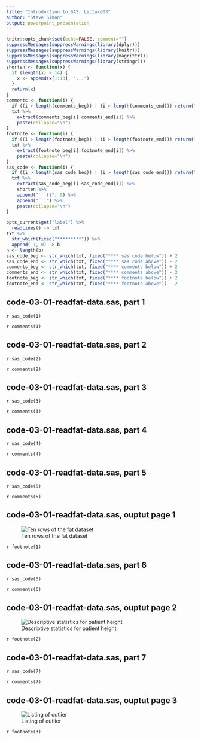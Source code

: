 ```yaml
---
title: "Introduction to SAS, Lecture03"
author: "Steve Simon"
output: powerpoint_presentation
---
```


```r
knitr::opts_chunk$set(echo=FALSE, comment="")
suppressMessages(suppressWarnings(library(dplyr)))
suppressMessages(suppressWarnings(library(knitr)))
suppressMessages(suppressWarnings(library(magrittr)))
suppressMessages(suppressWarnings(library(stringr)))
shorten <- function(x) {
  if (length(x) > 14) {
    x <- append(x[1:13], "...")
  }
  return(x)
}
comments <- function(i) {
  if ((i > length(comments_beg)) | (i > length(comments_end))) return("Error. No comments.")
  txt %>%
    extract(comments_beg[i]:comments_end[i]) %>%
    paste(collapse="\n")
}
footnote <- function(i) {
  if ((i > length(footnote_beg)) | (i > length(footnote_end))) return("Error. No footnote.")
  txt %>%
    extract(footnote_beg[i]:footnote_end[i]) %>%
    paste(collapse="\n")
}
sas_code <- function(i) {
  if ((i > length(sas_code_beg)) | (i > length(sas_code_end))) return("Error. No sas code.")
  txt %>%
    extract(sas_code_beg[i]:sas_code_end[i]) %>%
    shorten %>%
    append("```{}", 0) %>% 
    append("```") %>% 
    paste(collapse="\n")
}
```

```r
opts_current$get("label") %>%
  readLines() -> txt
txt %>% 
  str_which(fixed("*********")) %>%
  append(-1, 0) -> b
n <- length(b)
sas_code_beg <- str_which(txt, fixed("**** sas code below")) + 2
sas_code_end <- str_which(txt, fixed("**** sas code above")) - 2
comments_beg <- str_which(txt, fixed("**** comments below")) + 2
comments_end <- str_which(txt, fixed("**** comments above")) - 2
footnote_beg <- str_which(txt, fixed("**** footnote below")) + 2
footnote_end <- str_which(txt, fixed("**** footnote above")) - 2

```

## code-03-01-readfat-data.sas, part 1

`r sas_code(1)`

<div class="notes">

`r comments(1)`

</div>

## code-03-01-readfat-data.sas, part 2

`r sas_code(2)`

<div class="notes">

`r comments(2)`

</div>

## code-03-01-readfat-data.sas, part 3

`r sas_code(3)`

<div class="notes">

`r comments(3)`

</div>

## code-03-01-readfat-data.sas, part 4

`r sas_code(4)`

<div class="notes">

`r comments(4)`

</div>

## code-03-01-readfat-data.sas, part 5

`r sas_code(5)`

<div class="notes">

`r comments(5)`

</div>

## code-03-01-readfat-data.sas, ouptut page 1

![Ten rows of the fat dataset](../results/code-03-01.png)

<div class="notes">

`r footnote(1)`

</div>

## code-03-01-readfat-data.sas, part 6

`r sas_code(6)`

<div class="notes">

`r comments(6)`

</div>

## code-03-01-readfat-data.sas, ouptut page 2

![Descriptive statistics for patient height](../results/code-03-02.png)

<div class="notes">

`r footnote(2)`

</div>

## code-03-01-readfat-data.sas, part 7

`r sas_code(7)`

<div class="notes">

`r comments(7)`

</div>

## code-03-01-readfat-data.sas, ouptut page 3

![Listing of outlier](../results/code-03-03.png)

<div class="notes">

`r footnote(3)`

</div>


